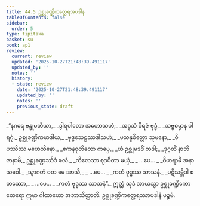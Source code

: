 ```yaml
---
title: 44.5 ဥစ္ဆုခဏ္ဍိကတ္ထေရအပဒါန
tableOfContents: false
sidebar:
  order: 5
type: tipitaka
basket: su
book: ap1
review:
  current: review
  updated: '2025-10-27T21:48:39.491117'
  updated_by: ''
  notes: ''
  history:
  - state: review
    date: '2025-10-27T21:48:39.491117'
    updated_by: ''
    notes: ''
    previous_state: draft
---
```



<ReviewStatus review={frontmatter.review} showDetails={true} />

<HypothesisAnnotation frontmatter={frontmatter} />

<DynamicBreadcrumb />

<Division number="44" book="ap1" e="ch" v="20" p="432">

<Paragraph number="5715" type="verses" book="ap1">
_“နဂရေ ဗန္ဓုမတိယာ,_  
_ဒွါရပါလော အဟောသဟံ;_  
_အဒ္ဒသံ ဝိရဇံ ဗုဒ္ဓံ,_  
_သဗ္ဗဓမ္မာန ပါရဂုံ._  

</Paragraph>

</Division>
<Division number="45" book="ap1" e="ch" v="20" p="432">

<Paragraph number="5716" type="verses" book="ap1">
ဥစ္ဆုခဏ္ဍိကမာဒါယ,_  
_ဗုဒ္ဓသေဋ္ဌဿဒါသဟံ;_  
_ပသန္နစိတ္တော သုမနော,_  
_ဝိပဿိဿ မဟေသိနော._  

</Paragraph>

</Division>
<Division number="46" book="ap1" e="ch" v="20" p="433">

<Paragraph number="5717" type="verses" book="ap1">
_ဧကနဝုတိတော ကပ္ပေ,_  
_ယံ ဥစ္ဆုမဒဒိံ တဒါ;_  
_ဒုဂ္ဂတိံ နာဘိဇာနာမိ,_  
ဥစ္ဆုခဏ္ဍဿိဒံ ဖလံ._  

</Paragraph>

</Division>
<Division number="47" book="ap1" e="ch" v="20" p="433">

<Paragraph number="5718" type="verses" book="ap1">
_ကိလေသာ ဈာပိတာ မယှံ,_  
_ …ပေ… _  
_ဝိဟရာမိ အနာသဝေါ._  

</Paragraph>

</Division>
<Division number="48" book="ap1" e="ch" v="20" p="433">

<Paragraph number="5719" type="verses" book="ap1">
_သွာဂတံ ဝတ မေ အာသိ,_  
_ …ပေ… _  
_ကတံ ဗုဒ္ဓဿ သာသနံ._  

</Paragraph>

</Division>
<Division number="49" book="ap1" e="ch" v="20" p="433">

<Paragraph number="5720" type="verses" book="ap1">
_ပဋိသမ္ဘိဒါ စတဿော,_  
_ …ပေ… _  
_ကတံ ဗုဒ္ဓဿ သာသနံ”._  

</Paragraph>

<Paragraph number="5721" book="ap1">
ဣတ္ထံ သုဒံ အာယသ္မာ ဥစ္ဆုခဏ္ဍိကော ထေရော ဣမာ ဂါထာယော အဘာသိတ္ထာတိ.

</Paragraph>
</Division>

<Paragraph number="5722" type="center" book="ap1">
ဥစ္ဆုခဏ္ဍိကတ္ထေရဿာပဒါနံ ပဉ္စမံ.
</Paragraph>